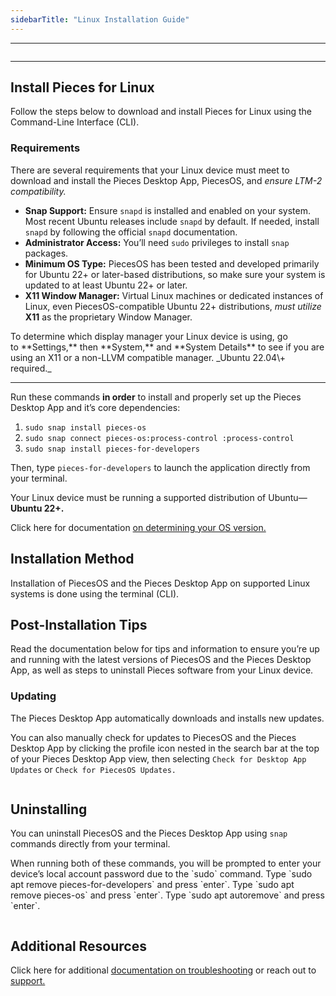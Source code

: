 ```yaml
---
sidebarTitle: "Linux Installation Guide"
---
```


---

<img
  className="mx-auto"
/>

---

## Install Pieces for Linux

Follow the steps below to download and install Pieces for Linux using the Command-Line Interface (CLI).

### Requirements

There are several requirements that your Linux device must meet to download and install the Pieces Desktop App, PiecesOS, and _ensure LTM-2 compatibility._

- **Snap Support:** Ensure `snapd` is installed and enabled on your system. Most recent Ubuntu releases include `snapd` by default. If needed, install `snapd` by following the official `snapd` documentation.
- **Administrator Access:** You’ll need `sudo` privileges to install `snap` packages.
- **Minimum OS Type:** PiecesOS has been tested and developed primarily for Ubuntu 22\+ or later-based distributions, so make sure your system is updated to at least Ubuntu 22\+ or later.
- **X11 Window Manager:** Virtual Linux machines or dedicated instances of Linux, even PiecesOS-compatible Ubuntu 22\+ distributions, _must utilize_ **X11** as the proprietary Window Manager.

<tip>
  To determine which display manager your Linux device is using, go to **Settings,** then **System,** and **System Details** to see if you are using an X11 or a non-LLVM compatible manager.
</tip>

<Card title="Download — Linux">
  _Ubuntu 22.04\+ required._

  ---

  Run these commands **in order** to install and properly set up the Pieces Desktop App and it’s core dependencies:

  1. `sudo snap install pieces-os`
  2. `sudo snap connect pieces-os:process-control :process-control`
  3. `sudo snap install pieces-for-developers`

  Then, type `pieces-for-developers` to launch the application directly from your terminal.
</Card>

Your Linux device must be running a supported distribution of Ubuntu—**Ubuntu 22\+.**

Click here for documentation [on determining your OS version.](https://docs.pieces.app/products/meet-pieces/troubleshooting/linux#checking-ubuntu-version)

## Installation Method

Installation of PiecesOS and the Pieces Desktop App on supported Linux systems is done using the terminal (CLI).

## Post-Installation Tips

Read the documentation below for tips and information to ensure you’re up and running with the latest versions of PiecesOS and the Pieces Desktop App, as well as steps to uninstall Pieces software from your Linux device.

### Updating

The Pieces Desktop App automatically downloads and installs new updates.

You can also manually check for updates to PiecesOS and the Pieces Desktop App by clicking the profile icon nested in the search bar at the top of your Pieces Desktop App view, then selecting `Check for Desktop App Updates` or `Check for PiecesOS Updates.`

<img
  className="mx-auto"
/>

## Uninstalling

You can uninstall PiecesOS and the Pieces Desktop App using `snap` commands directly from your terminal.

<info>
  When running both of these commands, you will be prompted to enter your device’s local account password due to the `sudo` command.
</info>

<Steps>
  <Step title="Removing the Pieces Desktop Application">
    Type `sudo apt remove pieces-for-developers` and press `enter`.
  </Step>
  <Step title="Removing PiecesOS">
    Type `sudo apt remove pieces-os` and press `enter`.
  </Step>
  <Step title="Removing Unused Dependencies (Optional)">
    Type `sudo apt autoremove` and press `enter`.
  </Step>
</Steps>

<img
  className="mx-auto"
/>

## Additional Resources

Click here for additional [documentation on troubleshooting](https://docs.pieces.app/products/meet-pieces/troubleshooting/linux) or reach out to [support.](https://docs.pieces.app/products/support)
